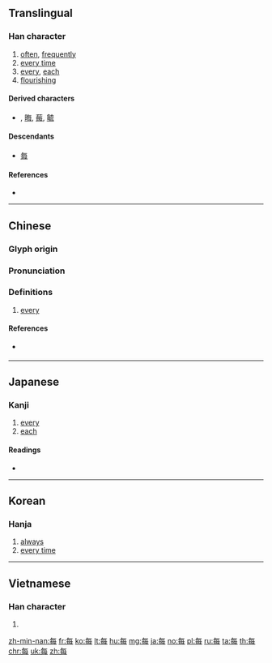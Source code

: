 {{character info/new}}
{{also|毎}}
==Translingual==

===Han character===
{{Han char|rn=80|rad=毋|as=03|sn=7|four=80507|canj=OWYI|ids=⿱𠂉母}}

# [[often]], [[frequently]]
# [[every time]]
# [[every]], [[each]]
# [[flourishing]]

====Derived characters====
* {{m|mul|海|sc=Hani}} {{qualifier|in Chinese form}}, [[晦]], [[莓]], [[毓]]

====Descendants====
* [[毎]]

====References====
* {{Han ref|kx=0589.020|dkj=16725|dj=0981.030|hdz=42381.020|uh=6BCF|ud=27599|bh=A843|bd=43075}}

----

==Chinese==
{{zh-forms}}

===Glyph origin===
{{Han etym}}

===Pronunciation===
{{zh-pron
|m=měi
|c=mui5
|h=pfs=mî
|mn=xm,qz,tw:múi/zz:bóe
|w=
|mc=y
|oc=y
|ma=y
|cat=
}}

===Definitions===
{{zh-hanzi}}

# [[every]]
#: {{zh-x|每日|every day; daily}}
#: {{zh-x|每次|every time}}

====References====
* {{qualifier|Min Nan}} {{thcwd|3290}}

----

==Japanese==

===Kanji===
{{ja-kanji|grade=|rs=毋03}}

# [[every]]
# [[each]]

====Readings====
* {{ja-readings|on=[[まい]] (mai), [[ばい]] (bai)|kun=[[つね]] (tsune)}}

----

==Korean==

===Hanja===
{{ko-hanja|hangeul=매|eumhun=|rv=mae|mr=mae|y=may}}

# [[always]]
# [[every time]]

----

==Vietnamese==

===Han character===
{{vi-hantu|[[mỗi]], [[mọi]], [[mủi]]|rs=毋03}}

# {{defn|lang=vi|sort=毋03}}

[[zh-min-nan:每]]
[[fr:每]]
[[ko:每]]
[[lt:每]]
[[hu:每]]
[[mg:每]]
[[ja:每]]
[[no:每]]
[[pl:每]]
[[ru:每]]
[[ta:每]]
[[th:每]]
[[chr:每]]
[[uk:每]]
[[zh:每]]